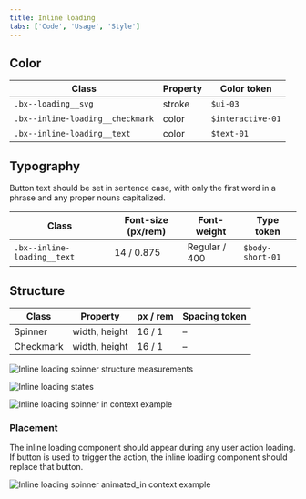 ```yaml
---
title: Inline loading
tabs: ['Code', 'Usage', 'Style']
---
```


## Color

| Class                            | Property | Color token       |
| -------------------------------- | -------- | ----------------- |
| `.bx--loading__svg`              | stroke   | `$ui-03`          |
| `.bx--inline-loading__checkmark` | color    | `$interactive-01` |
| `.bx--inline-loading__text`      | color    | `$text-01`        |

## Typography

Button text should be set in sentence case, with only the first word in a phrase and any proper nouns capitalized.

| Class                       | Font-size (px/rem) | Font-weight   | Type token       |
| --------------------------- | ------------------ | ------------- | ---------------- |
| `.bx--inline-loading__text` | 14 / 0.875         | Regular / 400 | `$body-short-01` |

## Structure

| Class     | Property      | px / rem | Spacing token |
| --------- | ------------- | -------- | ------------- |
| Spinner   | width, height | 16 / 1   | –             |
| Checkmark | width, height | 16 / 1   | –             |

<div className="image--fixed">

![Inline loading spinner structure measurements](images/inline-loading-style-1.png)

</div>

<Caption></Caption>

<div className="image--fixed">

![Inline loading states](images/inline-loading-style-2.png)

</div>

<Caption></Caption>

<div className="image--fixed">

![Inline loading spinner in context example](images/inline-loading-style-3.png)

</div>

<Caption></Caption>

### Placement

The inline loading component should appear during any user action loading. If button is used to trigger the action, the inline loading component should replace that button.

<div className="image--fixed">

![Inline loading spinner animated_in context example](images/inline-loading-animated.gif)

</div>

<Caption></Caption>
